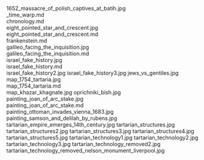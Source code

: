    
<PopImage className="float-right clear-right sm:m-1 sm:ml-4" src={JPG_1652_massacre_of_polish_captives_at_batih_jpg} alt="1652_massacre_of_polish_captives_at_batih.jpg">
	1652_massacre_of_polish_captives_at_batih.jpg
</PopImage>
<div className="w-full md:max-w-[80rem] float-right italic">
	<MD__time_warp_md />
	_time_warp.md
</div>
<div className="w-full md:max-w-[80rem] float-right italic">
	<MD_chronology_md />
	chronology.md
</div>
<PopImage className="float-left clear-left sm:m-1 sm:mr-4" src={JPG_eight_pointed_star_and_crescent_jpg} alt="eight_pointed_star_and_crescent.jpg">
	eight_pointed_star_and_crescent.jpg
</PopImage>
<div className="w-full md:max-w-[80rem] float-right italic">
	<MD_eight_pointed_star_and_crescent_md />
	eight_pointed_star_and_crescent.md
</div>
<div className="w-full md:max-w-[80rem] float-right italic">
	<MD_frankenstein_md />
	frankenstein.md
</div>
<PopImage className="float-right clear-right sm:m-1 sm:ml-4" src={JPG_galileo_facing_the_inquisition_jpg} alt="galileo_facing_the_inquisition.jpg">
	galileo_facing_the_inquisition.jpg
</PopImage>
<div className="w-full md:max-w-[80rem] float-right italic">
	<MD_galileo_facing_the_inquisition_md />
	galileo_facing_the_inquisition.md
</div>
<PopImage className="float-left clear-left sm:m-1 sm:mr-4" src={JPG_israel_fake_history_jpg} alt="israel_fake_history.jpg">
	israel_fake_history.jpg
</PopImage>
<div className="w-full md:max-w-[80rem] float-right italic">
	<MD_israel_fake_history_md />
	israel_fake_history.md
</div>
<PopImage className="float-right clear-right sm:m-1 sm:ml-4" src={JPG_israel_fake_history2_jpg} alt="israel_fake_history2.jpg">
	israel_fake_history2.jpg
</PopImage>
<PopImage className="float-left clear-left sm:m-1 sm:mr-4" src={JPG_israel_fake_history3_jpg} alt="israel_fake_history3.jpg">
	israel_fake_history3.jpg
</PopImage>
<PopImage className="float-right clear-right sm:m-1 sm:ml-4" src={JPG_jews_vs_gentiles_jpg} alt="jews_vs_gentiles.jpg">
	jews_vs_gentiles.jpg
</PopImage>
<PopImage className="float-left clear-left sm:m-1 sm:mr-4" src={JPG_map_1754_tartaria_jpg} alt="map_1754_tartaria.jpg">
	map_1754_tartaria.jpg
</PopImage>
<div className="w-full md:max-w-[80rem] float-right italic">
	<MD_map_1754_tartaria_md />
	map_1754_tartaria.md
</div>
<PopImage className="float-right clear-right sm:m-1 sm:ml-4" src={JPG_map_khazar_khagnate_jpg} alt="map_khazar_khagnate.jpg">
	map_khazar_khagnate.jpg
</PopImage>
<PopImage className="float-left clear-left sm:m-1 sm:mr-4" src={JPG_oprichniki_bish_jpg} alt="oprichniki_bish.jpg">
	oprichniki_bish.jpg
</PopImage>
<PopImage className="float-right clear-right sm:m-1 sm:ml-4" src={JPG_painting_joan_of_arc_stake_jpg} alt="painting_joan_of_arc_stake.jpg">
	painting_joan_of_arc_stake.jpg
</PopImage>
<div className="w-full md:max-w-[80rem] float-right italic">
	<MD_painting_joan_of_arc_stake_md />
	painting_joan_of_arc_stake.md
</div>
<PopImage className="float-left clear-left sm:m-1 sm:mr-4" src={JPG_painting_ottoman_invades_vienna_1683_jpg} alt="painting_ottoman_invades_vienna_1683.jpg">
	painting_ottoman_invades_vienna_1683.jpg
</PopImage>
<PopImage className="float-right clear-right sm:m-1 sm:ml-4" src={JPG_painting_samson_and_delilah_by_rubens_jpg} alt="painting_samson_and_delilah_by_rubens.jpg">
	painting_samson_and_delilah_by_rubens.jpg
</PopImage>
<PopImage className="float-left clear-left sm:m-1 sm:mr-4" src={JPG_tartarian_empire_emerges_14th_century_jpg} alt="tartarian_empire_emerges_14th_century.jpg">
	tartarian_empire_emerges_14th_century.jpg
</PopImage>
<PopImage className="float-right clear-right sm:m-1 sm:ml-4" src={JPG_tartarian_structures_jpg} alt="tartarian_structures.jpg">
	tartarian_structures.jpg
</PopImage>
<PopImage className="float-left clear-left sm:m-1 sm:mr-4" src={JPG_tartarian_structures2_jpg} alt="tartarian_structures2.jpg">
	tartarian_structures2.jpg
</PopImage>
<PopImage className="float-right clear-right sm:m-1 sm:ml-4" src={JPG_tartarian_structures3_jpg} alt="tartarian_structures3.jpg">
	tartarian_structures3.jpg
</PopImage>
<PopImage className="float-left clear-left sm:m-1 sm:mr-4" src={JPG_tartarian_structures4_jpg} alt="tartarian_structures4.jpg">
	tartarian_structures4.jpg
</PopImage>
<PopImage className="float-right clear-right sm:m-1 sm:ml-4" src={JPG_tartarian_structures5_jpg} alt="tartarian_structures5.jpg">
	tartarian_structures5.jpg
</PopImage>
<PopImage className="float-left clear-left sm:m-1 sm:mr-4" src={JPG_tartarian_technology1_jpg} alt="tartarian_technology1.jpg">
	tartarian_technology1.jpg
</PopImage>
<PopImage className="float-right clear-right sm:m-1 sm:ml-4" src={JPG_tartarian_technology2_jpg} alt="tartarian_technology2.jpg">
	tartarian_technology2.jpg
</PopImage>
<PopImage className="float-left clear-left sm:m-1 sm:mr-4" src={JPG_tartarian_technology3_jpg} alt="tartarian_technology3.jpg">
	tartarian_technology3.jpg
</PopImage>
<PopImage className="float-right clear-right sm:m-1 sm:ml-4" src={JPG_tartarian_technology_removed2_jpg} alt="tartarian_technology_removed2.jpg">
	tartarian_technology_removed2.jpg
</PopImage>
<PopImage className="float-left clear-left sm:m-1 sm:mr-4" src={JPG_tartarian_technology_removed_nelson_monument_liverpool_jpg} alt="tartarian_technology_removed_nelson_monument_liverpool.jpg">
	tartarian_technology_removed_nelson_monument_liverpool.jpg
</PopImage>
